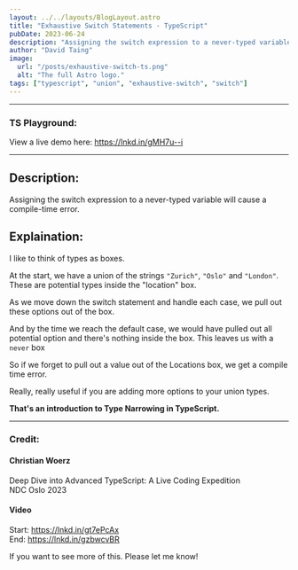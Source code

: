 ```yaml
---
layout: ../../layouts/BlogLayout.astro
title: "Exhaustive Switch Statements - TypeScript"
pubDate: 2023-06-24
description: "Assigning the switch expression to a never-typed variable will cause a compile-time error."
author: "David Taing"
image:
  url: "/posts/exhaustive-switch-ts.png"
  alt: "The full Astro logo."
tags: ["typescript", "union", "exhaustive-switch", "switch"]
---
```


---

### TS Playground:

View a live demo here: https://lnkd.in/gMH7u--i

---

## Description:

Assigning the switch expression to a never-typed variable will cause a compile-time error.

## Explaination:

I like to think of types as boxes.

At the start, we have a union of the strings `"Zurich"`, `"Oslo"` and `"London"`. These are potential types inside the "location" box.

As we move down the switch statement and handle each case, we pull out these options out of the box.

And by the time we reach the default case, we would have pulled out all potential option and there's nothing inside the box. This leaves us with a `never` box

So if we forget to pull out a value out of the Locations box, we get a compile time error.

Really, really useful if you are adding more options to your union types.

**That's an introduction to Type Narrowing in TypeScript.**

---

### Credit:

#### Christian Woerz<br/>

Deep Dive into Advanced TypeScript: A Live Coding Expedition<br/>
NDC Oslo 2023

#### Video

Start: https://lnkd.in/gt7ePcAx<br/>
End: https://lnkd.in/gzbwcvBR

If you want to see more of this. Please let me know!
